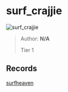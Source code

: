
# surf_crajjie

![surf_crajjie](https://raw.githubusercontent.com/Sayt123/SurfMapPics/Maps-and-bonuses/csgo/surf_crajjie.jpg)

> Author: **N/A**
>
> Tier 1

## Records

[surfheaven](https://surfheaven.eu/map/surf_crajjie)
